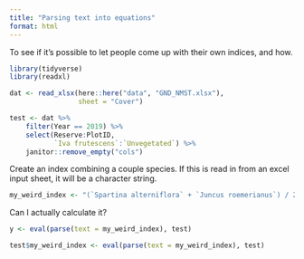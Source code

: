 ```yaml
---
title: "Parsing text into equations"
format: html
---
```


To see if it's possible to let people come up with their own indices, and how.  

```r
library(tidyverse)
library(readxl)
```

```r
dat <- read_xlsx(here::here("data", "GND_NMST.xlsx"),
                 sheet = "Cover")
```


```r
test <- dat %>% 
    filter(Year == 2019) %>% 
    select(Reserve:PlotID,
           `Iva frutescens`:`Unvegetated`) %>% 
    janitor::remove_empty("cols")
```


Create an index combining a couple species. If this is read in from an excel input sheet, it will be a character string.    

```r
my_weird_index <- "(`Spartina alterniflora` + `Juncus roemerianus`) / 2"
```

Can I actually calculate it?  


```r
y <- eval(parse(text = my_weird_index), test)

test$my_weird_index <- eval(parse(text = my_weird_index), test)
```

